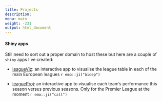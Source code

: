 ```yaml
---
title: Projects
description:
menu: main
weight: -231
output: html_document
---
```


#### Shiny apps

Still need to sort out a proper domain to host these but here are a couple of `shiny` apps I've created:

+ [leagueViz](http://167.99.82.189:3838/football/league_viz/): an interactive app to visualise the league table in each of the main European leagues `r emo::ji("bicep")`

+ [leagueProj](http://167.99.82.189:3838/football/league_proj_viz/): an interactive app to visualise each team's performance this season versus previous seasons. Only for the Premier League at the moment `r emo::ji("call")`